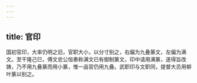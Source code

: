 ```yaml
---
---
---
```

title: 官印
---



国初官印，大率仍明之旧，官职大小，以分寸别之，右偏为九叠篆文，左偏为满文。至干隆己巳，傅文忠公恒奏称满文已有御制篆文，印中请用满篆，遂得旨改铸，乃不用九叠篆而用小篆，惟一品官仍用九叠。武职印与文职同，提督大员用柳叶篆以别之。